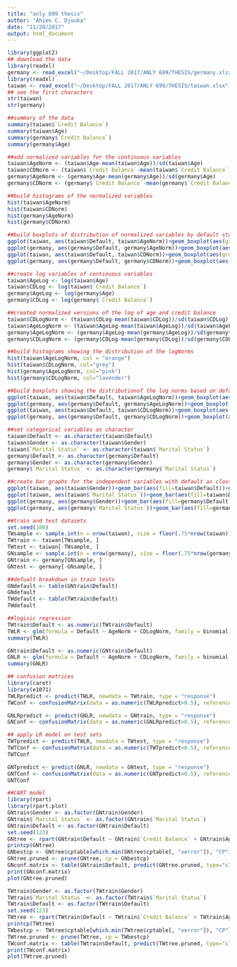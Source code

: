```yaml
---
title: "anly 699 thesis"
author: "Ahien C. Djouka"
date: "11/20/2017"
output: html_document
---
```


```r
library(ggplot2)
## download the data
library(readxl)
germany <- read_excel("~/Desktop/FALL 2017/ANLY 699/THESIS/germany.xlsx")
library(readxl)
taiwan <- read_excel("~/Desktop/FALL 2017/ANLY 699/THESIS/taiwan.xlsx")
## see the first characters
str(taiwan)
str(germany)

##summary of the data
summary(taiwan$`Credit Balance`)
summary(taiwan$Age)
summary(germany$`Credit Balance`)
summary(germany$Age)

##add normalized variables for the continuous variables
taiwan$AgeNorm <- (taiwan$Age-mean(taiwan$Age))/sd(taiwan$Age)
taiwan$CDNorm <- (taiwan$`Credit Balance`-mean(taiwan$`Credit Balance`))/sd(taiwan$`Credit Balance`)
germany$AgeNorm <- (germany$Age-mean(germany$Age))/sd(germany$Age)
germany$CDNorm <- (germany$`Credit Balance`-mean(germany$`Credit Balance`))/sd(germany$`Credit Balance`)

##build histograms of the normalized variables
hist(taiwan$AgeNorm)
hist(taiwan$CDNorm)
hist(germany$AgeNorm)
hist(germany$CDNorm)

##build boxplots of distribution of normalized variables by default status
ggplot(taiwan, aes(taiwan$Default, taiwan$AgeNorm))+geom_boxplot(aes(group=cut_width(taiwan$Default, 0.25))) + coord_flip() + ggtitle("Distribution of Taiwan AgeNorm by Default Status")
ggplot(germany, aes(germany$Default, germany$AgeNorm))+geom_boxplot(aes(group=cut_width(germany$Default, 0.25))) + coord_flip() + ggtitle("Distribution of Germany AgeNorm by Default Status")
ggplot(taiwan, aes(taiwan$Default, taiwan$CDNorm))+geom_boxplot(aes(group=cut_width(taiwan$Default, 0.25))) + coord_flip() + ggtitle("Distribution of Taiwan CDNorm by Default Status")
ggplot(germany, aes(germany$Default, germany$CDNorm))+geom_boxplot(aes(group=cut_width(germany$Default, 0.25))) + coord_flip() + ggtitle("Distribution of Germany CDNorm by Default Status")

##create log variables of continuous variables
taiwan$AgeLog <- log(taiwan$Age)
taiwan$CDLog <- log(taiwan$`Credit Balance`)
germany$AgeLog <- log(germany$Age)
germany$CDLog <- log(germany$`Credit Balance`)

##created normalized versions of the log of age and credit balance
taiwan$CDLogNorm <- (taiwan$CDLog-mean(taiwan$CDLog))/sd(taiwan$CDLog)
taiwan$AgeLogNorm <- (taiwan$AgeLog-mean(taiwan$AgeLog))/sd(taiwan$AgeLog)
germany$AgeLogNorm <- (germany$AgeLog-mean(germany$AgeLog))/sd(germany$AgeLog)
germany$CDLogNorm <- (germany$CDLog-mean(germany$CDLog))/sd(germany$CDLog)

##build histograms showing the distribution of the logNorms
hist(taiwan$AgeLogNorm, col = "orange")
hist(taiwan$CDLogNorm, col="grey")
hist(germany$AgeLogNorm, col="pink")
hist(germany$CDLogNorm, col="lavender")

##build boxplots showing the distributionof the log norms based on default status
ggplot(taiwan, aes(taiwan$Default, taiwan$AgeLogNorm))+geom_boxplot(aes(group=cut_width(taiwan$Default, 0.25))) + coord_flip() + ggtitle("Distribution of Taiwan AgeLogNorm by Default Status")
ggplot(germany, aes(germany$Default, germany$AgeLogNorm))+geom_boxplot(aes(group=cut_width(germany$Default, 0.25))) + coord_flip() + ggtitle("Distribution of Germany AgeLogNorm by Default Status")
ggplot(taiwan, aes(taiwan$Default, taiwan$CDLogNorm))+geom_boxplot(aes(group=cut_width(taiwan$Default, 0.25))) + coord_flip() + ggtitle("Distribution of Taiwan CDLogNorm by Default Status")
ggplot(germany, aes(germany$Default, germany$CDLogNorm))+geom_boxplot(aes(group=cut_width(germany$Default, 0.25))) + coord_flip() + ggtitle("Distribution of Germany CDLogNorm by Default Status")

##set categorical variables as character
taiwan$Default <- as.character(taiwan$Default)
taiwan$Gender <- as.character(taiwan$Gender)
taiwan$`Marital Status` <- as.character(taiwan$`Marital Status`)
germany$Default <- as.character(germany$Default)
germany$Gender <- as.character(germany$Gender)
germany$`Marital Status` <- as.character(germany$`Marital Status`)

##create bar graphs for the independent variables with default as class
ggplot(taiwan, aes(taiwan$Gender))+geom_bar(aes(fill=taiwan$Default))+ggtitle("Taiwan Gender Breakdown by Default")+theme(axis.ticks.x = element_line(0,1))
ggplot(taiwan, aes(taiwan$`Marital Status`))+geom_bar(aes(fill=taiwan$Default))+ggtitle("Taiwan Marital Status Breakdown By Default")
ggplot(germany, aes(germany$Gender))+geom_bar(aes(fill=germany$Default))+ggtitle("Germany Gender Breakdown by Default")+theme(axis.ticks.x = element_line(0,1))
ggplot(germany, aes(germany$`Marital Status`))+geom_bar(aes(fill=germany$Default))+ggtitle("Germany Marital Status Breakdown By Default")

##train and test datasets
set.seed(100)
TWsample <- sample.int(n = nrow(taiwan), size = floor(.75*nrow(taiwan)), replace = F)
TWtrain <- taiwan[TWsample, ]
TWtest <- taiwan[-TWsample, ]
GNsample <- sample.int(n = nrow(germany), size = floor(.75*nrow(germany)), replace = F)
GNtrain <- germany[GNsample, ]
GNtest <- germany[-GNsample, ]

##defualt breakdown in train tests
GNdefault <- table(GNtrain$Default)
GNdefault
TWdefault <- table(TWtrain$Default)
TWdefault

##logisic regression
TWtrain$Default <- as.numeric(TWtrain$Default)
TWLR <- glm(formula = Default ~ AgeNorm + CDLogNorm, family = binomial, data = TWtrain)
summary(TWLR)

GNtrain$Default <- as.numeric(GNtrain$Default)
GNLR <- glm(formula = Default ~ AgeNorm + CDLogNorm, family = binomial, data = GNtrain)
summary(GNLR)

## confusion matrices
library(caret)
library(e1071)
TWLRpredict <- predict(TWLR, newdata = TWtrain, type = "response")
TWConf <- confusionMatrix(data = as.numeric(TWLRpredict>0.5), reference = TWtrain$Default)

GNLRpredict <- predict(GNLR, newdata = GNtrain, type = "response")
GNConf <- confusionMatrix(data = as.numeric(GNLRpredict>0.5), reference = GNtrain$Default)

## apply LR model on test sets
TWTpredict <- predict(TWLR, newdata = TWtest, type = "response")
TWTConf <- confusionMatrix(data = as.numeric(TWTpredict>0.5), reference = TWtest$Default)
TWTConf

GNTpredict <- predict(GNLR, newdata = GNtest, type = "response")
GNTConf <- confusionMatrix(data = as.numeric(GNTpredict>0.5), reference = GNtest$Default)
GNTConf

##CART model
library(rpart)
library(rpart.plot)
GNtrain$Gender <- as.factor(GNtrain$Gender)
GNtrain$`Marital Status` <- as.factor(GNtrain$`Marital Status`)
GNtrain$Default <- as.factor(GNtrain$Default)
set.seed(123)
GNtree <- rpart(GNtrain$Default ~ GNtrain$`Credit Balance` + GNtrain$Age + GNtrain$Gender + GNtrain$`Marital Status`, data = GNtrain, control = rpart.control(cp=0.0001))
printcp(GNtree)
GNbestcp <- GNtree$cptable[which.min(GNtree$cptable[, "xerror"]), "CP"]
GNtree.pruned <- prune(GNtree, cp = GNbestcp)
GNconf.matrix <- table(GNtrain$Default, predict(GNtree.pruned, type="class"))
print(GNconf.matrix)
plot(GNtree.pruned)

TWtrain$Gender <- as.factor(TWtrain$Gender)
TWtrain$`Marital Status` <- as.factor(TWtrain$`Marital Status`)
TWtrain$Default <- as.factor(TWtrain$Default)
set.seed(123)
TWtree <- rpart(TWtrain$Default ~ TWtrain$`Credit Balance` + TWtrain$Age + TWtrain$Gender + TWtrain$`Marital Status`, data = TWtrain, control = rpart.control(cp=0.0001))
printcp(TWtree)
TWbestcp <- TWtree$cptable[which.min(TWtree$cptable[, "xerror"]), "CP"]
TWtree.pruned <- prune(TWtree, cp = TWbestcp)
TWconf.matrix <- table(TWtrain$Default, predict(TWtree.pruned, type="class"))
print(TWconf.matrix)
plot(TWtree.pruned)

```
